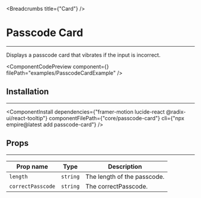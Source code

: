 
<Breadcrumbs title={"Card"} />

# Passcode Card

---

Displays a passcode card that vibrates if the input is incorrect.

<ComponentCodePreview
  component={<PasscodeCardExample />}
  filePath="examples/PasscodeCardExample"
/>

## Installation

---

<ComponentInstall
  dependencies={"framer-motion lucide-react @radix-ui/react-tooltip"}
  componentFilePath={"core/passcode-card"}
  cli={"npx empire@latest add passcode-card"}
/>

## Props

---

| Prop name          | Type     | Description                            |
| ------------------ | -------- | -------------------------------------- |
| `length`           | `string` | The length of the passcode.            |
| `correctPasscode`  | `string` | The correctPasscode.                   |
